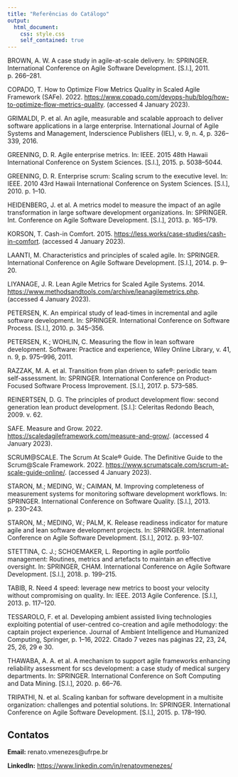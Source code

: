 ```yaml
---
title: "Referências do Catálogo"
output: 
  html_document:
    css: style.css
    self_contained: true
---
```


<link rel="stylesheet" href="https://cdnjs.cloudflare.com/ajax/libs/bootstrap-icons/1.10.5/font/bootstrap-icons.min.css">

<div class="container">

<p>BROWN, A. W. A case study in agile-at-scale delivery. In: SPRINGER. International Conference on Agile Software Development. [S.l.], 2011. p. 266–281.</p>

<p>COPADO, T. How to Optimize Flow Metrics Quality in Scaled Agile Framework (SAFe). 2022. <https://www.copado.com/devops-hub/blog/how-to-optimize-flow-metrics-quality>. (accessed 4 January 2023).</p>

<p>GRIMALDI, P. et al. An agile, measurable and scalable approach to deliver software applications in a large enterprise. International Journal of Agile Systems and Management, Inderscience Publishers (IEL), v. 9, n. 4, p. 326–339, 2016.</p>

<p>GREENING, D. R. Agile enterprise metrics. In: IEEE. 2015 48th Hawaii International Conference on System Sciences. [S.l.], 2015. p. 5038–5044.</p>

<p>GREENING, D. R. Enterprise scrum: Scaling scrum to the executive level. In: IEEE. 2010 43rd Hawaii International Conference on System Sciences. [S.l.], 2010. p. 1–10.</p>

<p>HEIDENBERG, J. et al. A metrics model to measure the impact of an agile transformation in large software development organizations. In: SPRINGER. Int. Conference on Agile Software Development. [S.l.], 2013. p. 165–179.</p>

<p>KORSON, T. Cash-in Comfort. 2015. <https://less.works/case-studies/cash-in-comfort>. (accessed 4 January 2023).</p>

<p>LAANTI, M. Characteristics and principles of scaled agile. In: SPRINGER. International
Conference on Agile Software Development. [S.l.], 2014. p. 9–20.</p>

<p>LIYANAGE, J. R. Lean Agile Metrics for Scaled Agile Systems. 2014. <https://www.methodsandtools.com/archive/leanagilemetrics.php>. (accessed 4 January 2023).</p>

<p>PETERSEN, K. An empirical study of lead-times in incremental and agile software development. In: SPRINGER. International Conference on Software Process. [S.l.], 2010. p. 345–356.</p>

<p>PETERSEN, K.; WOHLIN, C. Measuring the flow in lean software development. Software:
Practice and experience, Wiley Online Library, v. 41, n. 9, p. 975–996, 2011.</p>

<p>RAZZAK, M. A. et al. Transition from plan driven to safe®: periodic team self-assessment. In: SPRINGER. International Conference on Product-Focused Software Process Improvement. [S.l.], 2017. p. 573–585.</p>

<p>REINERTSEN, D. G. The principles of product development flow: second generation lean
product development. [S.l.]: Celeritas Redondo Beach, 2009. v. 62.</p>

<p>SAFE. Measure and Grow. 2022. <https://scaledagileframework.com/measure-and-grow/>. (accessed 4 January 2023).</p>

<p>SCRUM@SCALE. The Scrum At Scale® Guide. The Definitive Guide to the Scrum@Scale Framework. 2022. <https://www.scrumatscale.com/scrum-at-scale-guide-online/>. (accessed 4 January 2023).</p>

<p>STARON, M.; MEDING, W.; CAIMAN, M. Improving completeness of measurement systems for monitoring software development workflows. In: SPRINGER. International Conference on Software Quality. [S.l.], 2013. p. 230–243.</p>

<p>STARON, M.; MEDING, W.; PALM, K. Release readiness indicator for mature agile and lean software development projects. In: SPRINGER. International Conference on Agile Software Development. [S.l.], 2012. p. 93–107.</p>

<p>STETTINA, C. J.; SCHOEMAKER, L. Reporting in agile portfolio management: Routines, metrics and artefacts to maintain an effective oversight. In: SPRINGER, CHAM. International Conference on Agile Software Development. [S.l.], 2018. p. 199–215.</p>

<p>TABIB, R. Need 4 speed: leverage new metrics to boost your velocity without compromising on quality. In: IEEE. 2013 Agile Conference. [S.l.], 2013. p. 117–120.</p>

<p>TESSAROLO, F. et al. Developing ambient assisted living technologies exploiting potential of user-centred co-creation and agile methodology: the captain project experience. Journal of Ambient Intelligence and Humanized Computing, Springer, p. 1–16, 2022. Citado 7 vezes nas páginas 22, 23, 24, 25, 26, 29 e 30.</p>

<p>THAWABA, A. A. et al. A mechanism to support agile frameworks enhancing reliability assessment for scs development: a case study of medical surgery departments. In: SPRINGER. International Conference on Soft Computing and Data Mining. [S.l.], 2020. p. 66–76.</p>

<p>TRIPATHI, N. et al. Scaling kanban for software development in a multisite organization: challenges and potential solutions. In: SPRINGER. International Conference on Agile Software Development. [S.l.], 2015. p. 178–190.</p>


<!-- Seção de Contato -->
<div>
  <h2>Contatos</h2>
  <div class="card">
  <p><strong><i class="bi bi-envelope"></i> Email:</strong> renato.vmenezes@ufrpe.br</p>
  <p><strong><i class="bi bi-linkedin"></i> LinkedIn:</strong> [https://www.linkedin.com/in/renatovmenezes/](https://www.linkedin.com/in/renatovmenezes/)</p>
</div>

</div>


</div>
